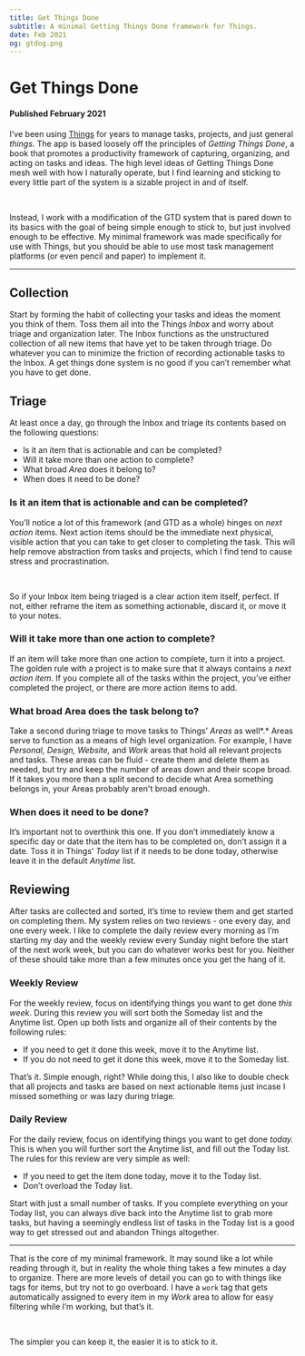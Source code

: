 ```yaml
---
title: Get Things Done
subtitle: A minimal Getting Things Done framework for Things.
date: Feb 2021
og: gtdog.png
---
```


# Get Things Done

#### Published February 2021

<CustomImage
  size="small"
  width="444"
  height="160"
  src="/images/posts/gtdimage.png"
/>

I’ve been using [Things](https://culturedcode.com/things/) for years to manage tasks, projects, and just general _things_. The app is based loosely off the principles of _Getting Things Done_, a book that promotes a productivity framework of capturing, organizing, and acting on tasks and ideas. The high level ideas of Getting Things Done mesh well with how I naturally operate, but I find learning and sticking to every little part of the system is a sizable project in and of itself.

<br />

Instead, I work with a modification of the GTD system that is pared down to its basics with the goal of being simple enough to stick to, but just involved enough to be effective. My minimal framework was made specifically for use with Things, but you should be able to use most task management platforms (or even pencil and paper) to implement it.

---

## Collection

Start by forming the habit of collecting your tasks and ideas the moment you think of them. Toss them all into the Things _Inbox_ and worry about triage and organization later. The Inbox functions as the unstructured collection of all new items that have yet to be taken through triage. Do whatever you can to minimize the friction of recording actionable tasks to the Inbox. A get things done system is no good if you can’t remember what you have to get done.

<CustomImage
  size="small"
  width="444"
  height="160"
  src="/images/posts/gtdimage2.png"
/>

## Triage

At least once a day, go through the Inbox and triage its contents based on the following questions:

- Is it an item that is actionable and can be completed?
- Will it take more than one action to complete?
- What broad _Area_ does it belong to?
- When does it need to be done?

### Is it an item that is actionable and can be completed?

You’ll notice a lot of this framework (and GTD as a whole) hinges on _next action_ items. Next action items should be the immediate next physical, visible action that you can take to get closer to completing the task. This will help remove abstraction from tasks and projects, which I find tend to cause stress and procrastination.

<br />

So if your Inbox item being triaged is a clear action item itself, perfect. If not, either reframe the item as something actionable, discard it, or move it to your notes.

### Will it take more than one action to complete?

If an item will take more than one action to complete, turn it into a project. The golden rule with a project is to make sure that it always contains a _next action item_. If you complete all of the tasks within the project, you’ve either completed the project, or there are more action items to add.

### What broad Area does the task belong to?

Take a second during triage to move tasks to Things’ _Areas_ as well*.* Areas serve to function as a means of high level organization. For example, I have _Personal, Design, Website,_ and _Work_ areas that hold all relevant projects and tasks. These areas can be fluid - create them and delete them as needed, but try and keep the number of areas down and their scope broad. If it takes you more than a split second to decide what Area something belongs in, your Areas probably aren't broad enough.

### When does it need to be done?

It’s important not to overthink this one. If you don’t immediately know a specific day or date that the item has to be completed on, don’t assign it a date. Toss it in Things’ _Today_ list if it needs to be done today, otherwise leave it in the default _Anytime_ list.

## Reviewing

<CustomImage
  size="small"
  width="444"
  height="160"
  src="/images/posts/gtdimage3.png"
/>

After tasks are collected and sorted, it’s time to review them and get started on completing them. My system relies on two reviews - one every day, and one every week. I like to complete the daily review every morning as I’m starting my day and the weekly review every Sunday night before the start of the next work week, but you can do whatever works best for you. Neither of these should take more than a few minutes once you get the hang of it.

### Weekly Review

For the weekly review, focus on identifying things you want to get done _this week_. During this review you will sort both the Someday list and the Anytime list. Open up both lists and organize all of their contents by the following rules:

- If you need to get it done this week, move it to the Anytime list.
- If you do not need to get it done this week, move it to the Someday list.

That’s it. Simple enough, right? While doing this, I also like to double check that all projects and tasks are based on next actionable items just incase I missed something or was lazy during triage.

### Daily Review

For the daily review, focus on identifying things you want to get done _today._ This is when you will further sort the Anytime list, and fill out the Today list. The rules for this review are very simple as well:

- If you need to get the item done today, move it to the Today list.
- Don’t overload the Today list.

Start with just a small number of tasks. If you complete everything on your Today list, you can always dive back into the Anytime list to grab more tasks, but having a seemingly endless list of tasks in the Today list is a good way to get stressed out and abandon Things altogether.

---

That is the core of my minimal framework. It may sound like a lot while reading through it, but in reality the whole thing takes a few minutes a day to organize. There are more levels of detail you can go to with things like tags for items, but try not to go overboard. I have a `work` tag that gets automatically assigned to every item in my _Work_ area to allow for easy filtering while I’m working, but that’s it.

<br />

The simpler you can keep it, the easier it is to stick to it.
